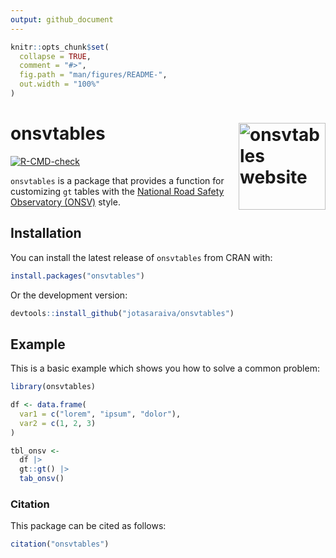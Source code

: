 ```yaml
---
output: github_document
---
```


<!-- README.md is generated from README.Rmd. Please edit that file -->

```r
knitr::opts_chunk$set(
  collapse = TRUE,
  comment = "#>",
  fig.path = "man/figures/README-",
  out.width = "100%"
)
```

# onsvtables <a href="https://onsv.github.io/onsvtables/"><img src="man/figures/logo.png" align="right" height="139" alt="onsvtables website" /></a>

<!-- badges: start -->
[![R-CMD-check](https://github.com/ONSV/onsvtables/actions/workflows/R-CMD-check.yaml/badge.svg)](https://github.com/ONSV/onsvtables/actions/workflows/R-CMD-check.yaml)
<!-- badges: end -->

`onsvtables` is a package that provides a function for customizing `gt` tables with the [National Road Safety Observatory (ONSV)](https://www.onsv.org.br/) style.

## Installation

You can install the latest release of `onsvtables` from CRAN with:

``` r
install.packages("onsvtables")
```

Or the development version:

``` r
devtools::install_github("jotasaraiva/onsvtables")
```

## Example

This is a basic example which shows you how to solve a common problem:

```r
library(onsvtables)

df <- data.frame(
  var1 = c("lorem", "ipsum", "dolor"),
  var2 = c(1, 2, 3)
)

tbl_onsv <-
  df |>
  gt::gt() |>
  tab_onsv()
```

### Citation

This package can be cited as follows:

```r
citation("onsvtables")
```

